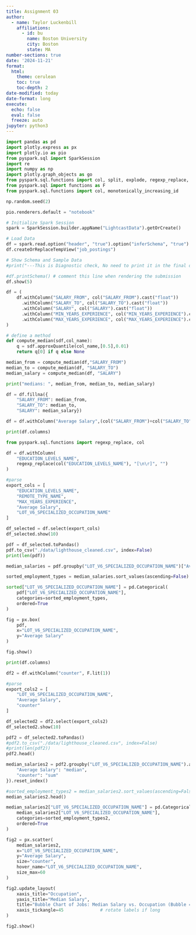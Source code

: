 ```yaml
---
title: Assignment 03
author:
  - name: Taylor Luckenbill
    affiliations:
      - id: bu
        name: Boston University
        city: Boston
        state: MA
number-sections: true
date: '2024-11-21'
format:
  html:
    theme: cerulean
    toc: true
    toc-depth: 2
date-modified: today
date-format: long
execute:
  echo: false
  eval: false
  freeze: auto
jupyter: python3
---
```



```python
import pandas as pd
import plotly.express as px
import plotly.io as pio
from pyspark.sql import SparkSession
import re
import numpy as np
import plotly.graph_objects as go
from pyspark.sql.functions import col, split, explode, regexp_replace, transform, when
from pyspark.sql import functions as F
from pyspark.sql.functions import col, monotonically_increasing_id
```

```python
np.random.seed(2)

pio.renderers.default = "notebook"

# Initialize Spark Session
spark = SparkSession.builder.appName("LightcastData").getOrCreate()

# Load Data
df = spark.read.option("header", "true").option("inferSchema", "true").option("multiLine","true").option("escape", "\"").csv("data/lightcast_job_postings.csv")
df.createOrReplaceTempView("job_postings")

# Show Schema and Sample Data
#print("---This is Diagnostic check, No need to print it in the final doc---")

#df.printSchema() # comment this line when rendering the submission
df.show(5)
```

```python
df = (
    df.withColumn("SALARY_FROM", col("SALARY_FROM").cast("float"))
      .withColumn("SALARY_TO", col("SALARY_TO").cast("float"))
      .withColumn("SALARY", col("SALARY").cast("float"))
      .withColumn("MIN_YEARS_EXPERIENCE", col("MIN_YEARS_EXPERIENCE").cast("float"))
      .withColumn("MAX_YEARS_EXPERIENCE", col("MAX_YEARS_EXPERIENCE").cast("float"))
)
```

```python
# define a method
def compute_median(sdf,col_name):
    q = sdf.approxQuantile(col_name,[0.5],0.01)
    return q[0] if q else None
```

```python
median_from = compute_median(df,"SALARY_FROM")
median_to = compute_median(df, "SALARY_TO")
median_salary = compute_median(df, "SALARY")

print("medians: ", median_from, median_to, median_salary)
```

```python
df = df.fillna({
    "SALARY_FROM": median_from,
    "SALARY_TO": median_to,
    "SALARY": median_salary})
```

```python
df = df.withColumn("Average Salary",(col("SALARY_FROM")+col("SALARY_TO"))/2)
```

```python
print(df.columns) 
```

```python
from pyspark.sql.functions import regexp_replace, col

df = df.withColumn(
    "EDUCATION_LEVELS_NAME",
    regexp_replace(col("EDUCATION_LEVELS_NAME"), "[\n\r]", "")  
)
```

```python
#parse
export_cols = [
    "EDUCATION_LEVELS_NAME",
    "REMOTE_TYPE_NAME",
    "MAX_YEARS_EXPERIENCE",
    "Average Salary",
    "LOT_V6_SPECIALIZED_OCCUPATION_NAME"
]


```

```python
df_selected = df.select(export_cols)
df_selected.show(10)
```

```python
pdf = df_selected.toPandas()
pdf.to_csv("./data/lighthouse_cleaned.csv", index=False)
print(len(pdf))
```

```python
median_salaries = pdf.groupby("LOT_V6_SPECIALIZED_OCCUPATION_NAME")["Average Salary"].median()
```

```python
sorted_employment_types = median_salaries.sort_values(ascending=False).index
```

```python
sorted["LOT_V6_SPECIALIZED_OCCUPATION_NAME"] = pd.Categorical(
    pdf["LOT_V6_SPECIALIZED_OCCUPATION_NAME"],
    categories=sorted_employment_types,
    ordered=True
)
```

```python
fig = px.box(
    pdf,
    x="LOT_V6_SPECIALIZED_OCCUPATION_NAME",
    y="Average Salary"
)
```

```python
fig.show()
```

```python
print(df.columns) 
```

```python
df2 = df.withColumn("counter", F.lit(1))
```

```python
#parse
export_cols2 = [
    "LOT_V6_SPECIALIZED_OCCUPATION_NAME",
    "Average Salary",
    "counter"
]
```

```python
df_selected2 = df2.select(export_cols2)
df_selected2.show(10)
```

```python
pdf2 = df_selected2.toPandas()
#pdf2.to_csv("./data/lighthouse_cleaned.csv", index=False)
#print(len(pdf2))
pdf2.head()
```

```python
median_salaries2 = pdf2.groupby("LOT_V6_SPECIALIZED_OCCUPATION_NAME").agg({
    "Average Salary": "median",
    "counter": "sum"
}).reset_index()
```

```python
#sorted_employment_types2 = median_salaries2.sort_values(ascending=False).index
median_salaries2.head()
```

```python
median_salaries2["LOT_V6_SPECIALIZED_OCCUPATION_NAME"] = pd.Categorical(
    median_salaries2["LOT_V6_SPECIALIZED_OCCUPATION_NAME"],
    categories=sorted_employment_types2,
    ordered=True
)
```

```python
fig2 = px.scatter(
    median_salaries2,
    x="LOT_V6_SPECIALIZED_OCCUPATION_NAME",
    y="Average Salary",
    size="counter",
    hover_name="LOT_V6_SPECIALIZED_OCCUPATION_NAME", 
    size_max=60       
)

fig2.update_layout(
    xaxis_title="Occupation",
    yaxis_title="Median Salary",
    title="Bubble Chart of Jobs: Median Salary vs. Occupation (Bubble = # Postings)",
    xaxis_tickangle=45              # rotate labels if long
)
```

```python
fig2.show()
```

